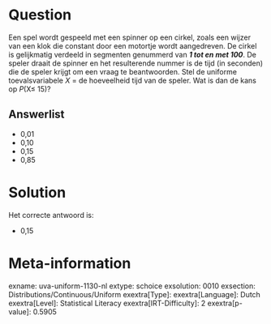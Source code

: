 Question
========

Een spel wordt gespeeld met een spinner op een cirkel, zoals een wijzer
van een klok die constant door een motortje wordt aangedreven. De cirkel
is gelijkmatig verdeeld in segmenten genummerd van ***1 tot en met
100***. De speler draait de spinner en het resulterende nummer is de
tijd (in seconden) die de speler krijgt om een vraag te beantwoorden.
Stel de uniforme toevalsvariabele *X* = de hoeveelheid tijd van de
speler. Wat is dan de kans op *P*(X≤ 15)?\

Answerlist
----------

* 0,01
* 0,10
* 0,15
* 0,85

Solution
========

Het correcte antwoord is: 

* 0,15

Meta-information
================
exname: uva-uniform-1130-nl
extype: schoice
exsolution: 0010
exsection: Distributions/Continuous/Uniform
exextra[Type]: 
exextra[Language]: Dutch
exextra[Level]: Statistical Literacy
exextra[IRT-Difficulty]: 2
exextra[p-value]: 0.5905
